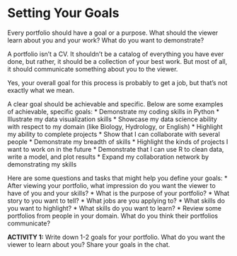 # Setting Your Goals

Every portfolio should have a goal or a purpose. What should the viewer learn about you and your work? What do you want to demonstrate?

A portfolio isn't a CV. It shouldn't be a catalog of everything you have ever done, but rather, it should be a collection of your best work. But most of all, it should communicate something about you to the viewer.

Yes, your overall goal for this process is probably to get a job, but that's not exactly what we mean.  

A clear goal should be achievable and specific. Below are some examples of achievable, specific goals:
* Demonstrate my coding skills in Python
* Illustrate my data visualization skills
* Showcase my data science ability with respect to my domain (like Biology, Hydrology, or English)
* Highlight my ability to complete projects
* Show that I can collaborate with several people
* Demonstrate my breadth of skills
* Highlight the kinds of projects I want to work on in the future
* Demonstrate that I can use R to clean data, write a model, and plot results
* Expand my collaboration network by demonstrating my skills

Here are some questions and tasks that might help you define your goals: 
* After viewing your portfolio, what impression do you want the viewer to have of you and your skills?
* What is the purpose of your portfolio? 
* What story to you want to tell?
* What jobs are you applying to?
* What skills do you want to highlight?
* What skills do you want to learn?
* Review some portfolios from people in your domain. What do you think their portfolios communicate?



**ACTIVITY 1:** Write down 1-2  goals for your portfolio. What do you want the viewer to learn about you? Share your goals in the chat.
	
	
